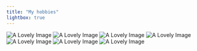 ```yaml
---
title: "My hobbies"
lightbox: true
---
```


![A Lovely Image]()
![A Lovely Image]()
![A Lovely Image]()
![A Lovely Image]()
![A Lovely Image]()
![A Lovely Image]()
![A Lovely Image]()